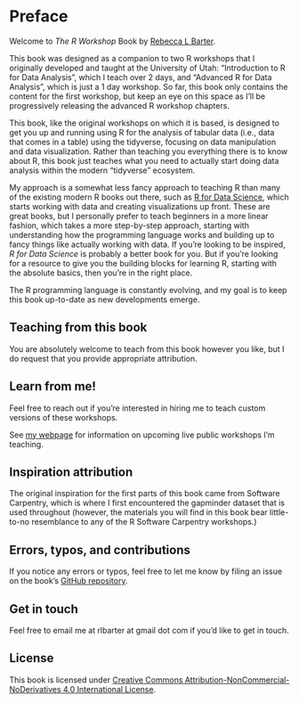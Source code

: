 # Preface {.unnumbered}



Welcome to *The R Workshop* Book by [Rebecca L Barter](https://www.rebeccabarter.com). 

This book was designed as a companion to two R workshops that I originally developed and taught at the University of Utah: "Introduction to R for Data Analysis", which I teach over 2 days, and "Advanced R for Data Analysis", which is just a 1 day workshop. So far, this book only contains the content for the first workshop, but keep an eye on this space as I'll be progressively releasing the advanced R workshop chapters.

This book, like the original workshops on which it is based, is designed to get you up and running using R for the analysis of tabular data (i.e., data that comes in a table) using the tidyverse, focusing on data manipulation and data visualization. Rather than teaching you everything there is to know about R, this book just teaches what you need to actually start doing data analysis within the modern "tidyverse" ecosystem.

My approach is a somewhat less fancy approach to teaching R than many of the existing modern R books out there, such as [R for Data Science](https://r4ds.hadley.nz/), which starts working with data and creating visualizations up front. These are great books, but I personally prefer to teach beginners in a more linear fashion, which takes a more step-by-step approach, starting with understanding how the programming language works and building up to fancy things like actually working with data. If you're looking to be inspired, *R for Data Science* is probably a better book for you. But if you're looking for a resource to give you the building blocks for learning R, starting with the absolute basics, then you're in the right place.

The R programming language is constantly evolving, and my goal is to keep this book up-to-date as new developments emerge.


## Teaching from this book

You are absolutely welcome to teach from this book however you like, but I do request that you provide appropriate attribution.



## Learn from me!

Feel free to reach out if you're interested in hiring me to teach custom versions of these workshops. 

See [my webpage](https://rebeccabarter.com/consulting) for information on upcoming live public workshops I'm teaching.




## Inspiration attribution


The original inspiration for the first parts of this book came from Software Carpentry, which is where I first encountered the gapminder dataset that is used throughout (however, the materials you will find in this book bear little-to-no resemblance to any of the R Software Carpentry workshops.)


## Errors, typos, and contributions

If you notice any errors or typos, feel free to let me know by filing an issue on the book's [GitHub repository](https://github.com/rlbarter/r-workshop-book).

## Get in touch

Feel free to email me at rlbarter at gmail dot com if you'd like to get in touch.

## License

This book is licensed under [Creative Commons Attribution-NonCommercial-NoDerivatives 4.0 International License](https://creativecommons.org/licenses/by-nc-nd/4.0/).